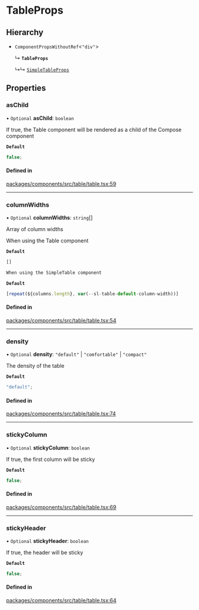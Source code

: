 # TableProps

## Hierarchy

- `ComponentPropsWithoutRef`\<`"div"`\>

  ↳ **`TableProps`**

  ↳↳ [`SimpleTableProps`](/components/simple-table/props.md)

## Properties

### asChild

• `Optional` **asChild**: `boolean`

If true, the Table component will be rendered as a child of the Compose component

**`Default`**

```ts
false;
```

#### Defined in

[packages/components/src/table/table.tsx:59](https://github.com/vtex/shoreline/blob/74b3e0b4f/packages/components/src/table/table.tsx#L59)

---

### columnWidths

• `Optional` **columnWidths**: `string`[]

Array of column widths

When using the Table component

**`Default`**

```ts
[]

When using the SimpleTable component
```

**`Default`**

```ts
[repeat(${columns.length}, var(--sl-table-default-column-width))]
```

#### Defined in

[packages/components/src/table/table.tsx:54](https://github.com/vtex/shoreline/blob/74b3e0b4f/packages/components/src/table/table.tsx#L54)

---

### density

• `Optional` **density**: `"default"` \| `"comfortable"` \| `"compact"`

The density of the table

**`Default`**

```ts
"default";
```

#### Defined in

[packages/components/src/table/table.tsx:74](https://github.com/vtex/shoreline/blob/74b3e0b4f/packages/components/src/table/table.tsx#L74)

---

### stickyColumn

• `Optional` **stickyColumn**: `boolean`

If true, the first column will be sticky

**`Default`**

```ts
false;
```

#### Defined in

[packages/components/src/table/table.tsx:69](https://github.com/vtex/shoreline/blob/74b3e0b4f/packages/components/src/table/table.tsx#L69)

---

### stickyHeader

• `Optional` **stickyHeader**: `boolean`

If true, the header will be sticky

**`Default`**

```ts
false;
```

#### Defined in

[packages/components/src/table/table.tsx:64](https://github.com/vtex/shoreline/blob/74b3e0b4f/packages/components/src/table/table.tsx#L64)
